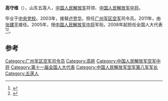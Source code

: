 '''高守维'''（{{bd|1948年|||catIdx=}}），山东五莲人，[[中国人民解放军|中国人民解放军]]将领、[[中国人民解放军中将|中国人民解放军中将]]。

毕业于[[中央党校|中央党校]]。2003年，接替[[卢登华|卢登华]]，担任[[广州军区空军|广州军区空军]]司令员。2011年，由[[张建平|张建平]]接任。2005年，授[[中国人民解放军中将|中国人民解放军中将]]军衔。2008年起担任全国人大代表<ref>{{cite news|title=全国人大代表信息-高守维|url= http://210.82.31.1:8084/delegate/viewDelegate.action?dbid=112931|accessdate=2013-04-05|newspaper=全国人大网|archive-url=https://web.archive.org/web/20140527211429/http://www.npc.gov.cn/delegate/viewDelegate.action?dbid=112931|archive-date=2014-05-27|dead-url=yes}}</ref><ref>{{cite web|author=新华网|title=第十一届全国人大代表|url=http://news.xinhuanet.com/ziliao/2008-03/03/content_7708230.htm?node=36628|publisher=新华网|accessdate=2014-01-07|archive-date=2014-01-10|archive-url=https://web.archive.org/web/20140110211415/http://news.xinhuanet.com/ziliao/2008-03/03/content_7708230.htm?node=36628|dead-url=no}}</ref>。

== 参考 ==
{{reflist}}
{{start box}}
{{s-mil}}
{{succession box|[[卢登华|卢登华]]|[[张建平|张建平]]|[[中国人民解放军|中国人民解放军]][[广州军区空军|广州军区空军]]司令员|2003年12月-2011年7月}}
{{end box}}
{{中国军事人物小作品}}

[[Category:广州军区空军司令员|Category:广州军区空军司令员]]
[[Category:高姓|Category:高姓]]
[[Category:中国人民解放军空军中将|Category:中国人民解放军空军中将]]
[[Category:第十一届全国人大代表|Category:第十一届全国人大代表]]
[[Category:中国人民解放军空军第八军军长|Category:中国人民解放军空军第八军军长]]
[[Category:五莲人|Category:五莲人]]